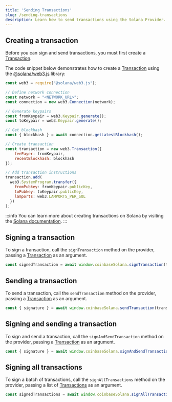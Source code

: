 ```yaml
---
title: 'Sending Transactions'
slug: /sending-transactions
description: Learn how to send transactions using the Solana Provider.
---
```







## Creating a transaction

Before you can sign and send transactions, you must first create a [Transaction](https://solana-labs.github.io/solana-web3.js/classes/Transaction.html).

The code snippet below demonstrates how to create a [Transaction](https://solana-labs.github.io/solana-web3.js/classes/Transaction.html) using the [@solana/web3.js](https://solana-labs.github.io/solana-web3.js/index.html) library:

```javascript
const web3 = require("@solana/web3.js");

// Define network connection
const network = "<NETWORK_URL>";
const connection = new web3.Connection(network);

// Generate keypairs
const fromKeypair = web3.Keypair.generate();
const toKeypair = web3.Keypair.generate();

// Get blockhash
const { blockhash } = await connection.getLatestBlockhash();

// Create transaction
const transaction = new web3.Transaction({
    feePayer: fromKeypair,
    recentBlockhash: blockhash
});

// Add transaction instructions
transaction.add(
  web3.SystemProgram.transfer({
    fromPubkey: fromKeypair.publicKey,
    toPubkey: toKeypair.publicKey,
    lamports: web3.LAMPORTS_PER_SOL
  })
);

```

:::info
You can learn more about creating transactions on Solana by visiting the [Solana documentation](https://docs.solana.com/developing/clients/javascript-api#creating-and-sending-transactions).
:::

## Signing a transaction

To sign a transaction, call the `signTransaction` method on the provider, passing a [Transaction](https://solana-labs.github.io/solana-web3.js/classes/Transaction.html) as an argument.

```javascript
const signedTransaction = await window.coinbaseSolana.signTransaction(transaction);
```

## Sending a transaction

To send a transaction, call the `sendTransaction` method on the provider, passing a [Transaction](https://solana-labs.github.io/solana-web3.js/classes/Transaction.html) as an argument.

```javascript
const { signature } = await window.coinbaseSolana.sendTransaction(transaction);
```

## Signing and sending a transaction

To sign and send a transaction, call the `signAndSendTransaction` method on the provider, passing a [Transaction](https://solana-labs.github.io/solana-web3.js/classes/Transaction.html) as an argument.

```javascript
const { signature } = await window.coinbaseSolana.signAndSendTransaction(transaction);
```

## Signing all transactions

To sign a batch of transactions, call the `signAllTransactions` method on the provider, passing a list of [Transactions](https://solana-labs.github.io/solana-web3.js/classes/Transaction.html) as an argument.

```javascript
const signedTransactions = await window.coinbaseSolana.signAllTransactions(transactions);
```


<FeedbackWidget />
